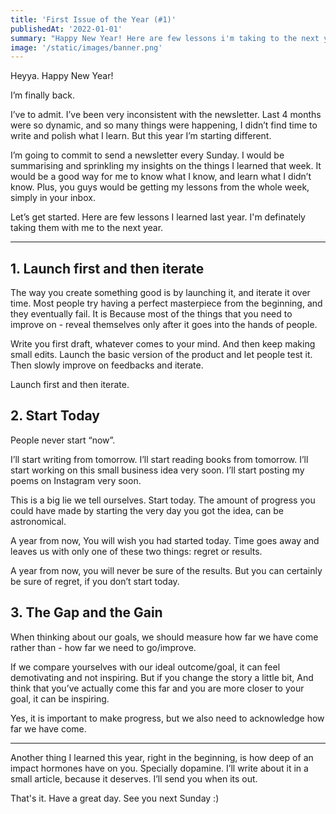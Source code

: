 ```yaml
---
title: 'First Issue of the Year (#1)'
publishedAt: '2022-01-01'
summary: "Happy New Year! Here are few lessons i'm taking to the next year."
image: '/static/images/banner.png'
---
```


Heyya. Happy New Year!

I’m finally back.

I’ve to admit. I’ve been very inconsistent with the newsletter. Last 4 months were so dynamic, and so many things were happening, I didn’t find time to write and polish what I learn. But this year I’m starting different.

I’m going to commit to send a newsletter every Sunday. I would be summarising and sprinkling my insights on the things I learned that week. It would be a good way for me to know what I know, and learn what I didn’t know. Plus, you guys would be getting my lessons from the whole week, simply in your inbox.

Let’s get started. Here are few lessons I learned last year. I'm definately taking them with me to the next year.

---

## 1. Launch first and then iterate 

The way you create something good is by launching it, and iterate it over time. Most people try having a perfect masterpiece from the beginning, and they eventually fail. It is Because most of the things that you need to improve on - reveal themselves only after it goes into the hands of people.

Write you first draft, whatever comes to your mind. And then keep making small edits.
Launch the basic version of the product and let people test it. Then slowly improve on feedbacks and iterate.

Launch first and then iterate. 

## 2. Start Today

People never start “now”.

I’ll start writing from tomorrow.
I’ll start reading books from tomorrow.
I’ll start working on this small business idea very soon.
I’ll start posting my poems on Instagram very soon.

This is a big lie we tell ourselves. Start today. The amount of progress you could have made by starting the very day you got the idea, can be astronomical.

A year from now, You will wish you had started today. Time goes away and leaves us with only one of these two things: regret or results.

A year from now, you will never be sure of the results. But you can certainly be sure of regret, if you don’t start today.

## 3. The Gap and the Gain

When thinking about our goals, we should measure how far we have come rather than - how far we need to go/improve. 

If we compare yourselves with our ideal outcome/goal, it can feel demotivating and not inspiring. But if you change the story a little bit,
And think that you’ve actually come this far and you are more closer to your goal, it can be inspiring.
  
Yes, it is important to make progress, but we also need to acknowledge how far we have come.

---

Another thing I learned this year, right in the beginning, is how deep of an impact hormones have on you. Specially dopamine. I’ll write about it in a small article, because it deserves. I’ll send you when its out.


That's it. Have a great day. See you next Sunday :)